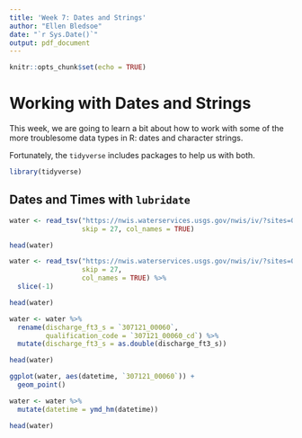 ```yaml
---
title: 'Week 7: Dates and Strings'
author: "Ellen Bledsoe"
date: "`r Sys.Date()`"
output: pdf_document
---
```


```r
knitr::opts_chunk$set(echo = TRUE)
```

# Working with Dates and Strings

This week, we are going to learn a bit about how to work with some of the more troublesome data types in R: dates and character strings.

Fortunately, the `tidyverse` includes packages to help us with both.
```r
library(tidyverse)
```


## Dates and Times with `lubridate`

```r
water <- read_tsv("https://nwis.waterservices.usgs.gov/nwis/iv/?sites=09482495&parameterCd=00060&startDT=2023-01-01T00:00:00.000-07:00&endDT=2023-12-31T23:59:59.999-07:00&siteStatus=all&format=rdb",
                  skip = 27, col_names = TRUE)

head(water)
```
```r
water <- read_tsv("https://nwis.waterservices.usgs.gov/nwis/iv/?sites=09482495&parameterCd=00060&startDT=2023-01-01T00:00:00.000-07:00&endDT=2023-12-31T23:59:59.999-07:00&siteStatus=all&format=rdb",
                  skip = 27, 
                  col_names = TRUE) %>% 
  slice(-1)

head(water)
```
```r
water <- water %>% 
  rename(discharge_ft3_s = `307121_00060`,
         qualification_code = `307121_00060_cd`) %>% 
  mutate(discharge_ft3_s = as.double(discharge_ft3_s))

head(water)  
```



```r
ggplot(water, aes(datetime, `307121_00060`)) +
  geom_point()
```


```r
water <- water %>% 
  mutate(datetime = ymd_hm(datetime))

head(water)
```

